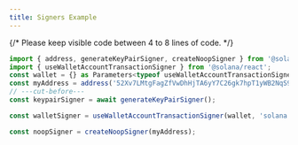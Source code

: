 ```yaml
---
title: Signers Example
---
```


{/* Please keep visible code between 4 to 8 lines of code. */}

```ts twoslash
import { address, generateKeyPairSigner, createNoopSigner } from '@solana/kit';
import { useWalletAccountTransactionSigner } from '@solana/react';
const wallet = {} as Parameters<typeof useWalletAccountTransactionSigner>[0];
const myAddress = address('52Xv7LMtgFagZfVwDhHjTA6yY7C26gk7hpT1yWB2NqS9');
// ---cut-before---
const keypairSigner = await generateKeyPairSigner();

const walletSigner = useWalletAccountTransactionSigner(wallet, 'solana:mainnet-beta');

const noopSigner = createNoopSigner(myAddress);
```
